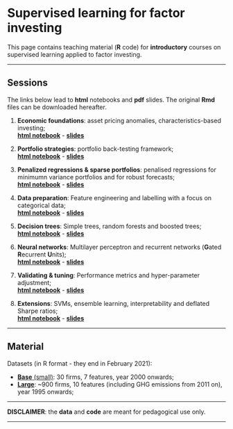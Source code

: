 <br/>  


Supervised learning for factor investing
================
This page contains teaching material (**R** code) for **introductory** courses on supervised learning applied to factor investing.   

------------------------------------------------------------------------


Sessions
----

The links below lead to **html** notebooks and **pdf** slides. The original **Rmd** files can be downloaded hereafter.

1.  **Economic foundations**: asset pricing anomalies, characteristics-based investing;   
<a href="files/ML_course/S1_Foundations.nb.html" target="_blank">**html notebook**</a> - <a href="files/ML_course/S1_Foundations.pdf" target="_blank">**slides**</a>

2.  **Portfolio strategies**: portfolio back-testing framework;    
<a href="files/ML_course/S2_Portfolio.nb.html" target="_blank">**html notebook**</a> - <a href="files/ML_course/S2_Portfolio.pdf" target="_blank">**slides**</a>

3.  **Penalized regressions & sparse portfolios**: penalised regressions for minimumn variance portfolios and for robust forecasts;    
<a href="files/ML_course/S3_Lasso.nb.html" target="_blank">**html notebook**</a> - <a href="files/ML_course/S3_LASSO.pdf" target="_blank">**slides**</a>

4.  **Data preparation**: Feature engineering and labelling with a focus on categorical data;     
<a href="files/ML_course/S4_Data.nb.html" target="_blank">**html notebook**</a> - <a href="files/ML_course/S4_Data.pdf" target="_blank">**slides**</a>

5.  **Decision trees**: Simple trees, random forests and boosted trees;     
<a href="files/ML_course/S5_Trees.nb.html" target="_blank">**html notebook**</a> - <a href="files/ML_course/S5_Trees.pdf" target="_blank">**slides**</a> 

6.  **Neural networks**: Multilayer perceptron and recurrent networks (**G**ated **R**ecurrent **U**nits);     
<a href="files/ML_course/S6_NN.nb.html" target="_blank">**html notebook**</a> - <a href="files/ML_course/S6_NN.pdf" target="_blank">**slides**</a>   

7.  **Validating & tuning**: Performance metrics and hyper-parameter adjustment;     
<a href="files/ML_course/S7_Validation.nb.html" target="_blank">**html notebook**</a> - <a href="files/ML_course/S7_Tuning.pdf" target="_blank">**slides**</a>

8.  **Extensions**: SVMs, ensemble learning, interpretability and deflated Sharpe ratios;    
<a href="files/ML_course/S8_Extensions.nb.html" target="_blank">**html notebook**</a> - <a href="files/ML_course/S8_Extensions.pdf" target="_blank">**slides**</a>


 

---------------------------------


Material
----------

Datasets (in R format - they end in February 2021):  

- <a href="https://github.com/shokru/coqueret.github.io/blob/master/files/ML_course/data.RData" target="_blank">**Base** (small)</a>: 30 firms, 7 features, year 2000 onwards;  
- <a href="https://github.com/shokru/coqueret.github.io/raw/master/files/ML_course/stocks_clean.rdata" target="_blank">**Large**</a>: ~900 firms, 10 features (including GHG emissions from 2011 on), year 1995 onwards;  

<!--
<a href="https://github.com/shokru/coqueret.github.io/blob/master/files/ml_factor.zip" target="_blank">**All code**</a>: Rmd files + data.  
-->

------------------------------------------------------------------------

**DISCLAIMER**: the **data** and **code** are meant for pedagogical use only. 

------------------------------------------------------------------------
